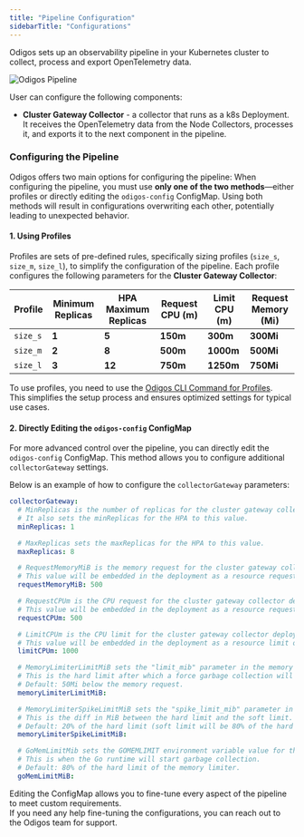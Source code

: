 ```yaml
---
title: "Pipeline Configuration"
sidebarTitle: "Configurations"
---
```


Odigos sets up an observability pipeline in your Kubernetes cluster to collect, process and export OpenTelemetry data.

<Frame>
    <img src="/images/odigos_pipeline.png" alt="Odigos Pipeline" />
</Frame>


User can configure the following components:

- **Cluster Gateway Collector** - a collector that runs as a k8s Deployment. It receives the OpenTelemetry data from the Node Collectors, processes it, and exports it to the next component in the pipeline.

### Configuring the Pipeline

Odigos offers two main options for configuring the pipeline:
<Info>
When configuring the pipeline, you must use **only one of the two methods**—either profiles or directly editing the `odigos-config` ConfigMap. Using both methods will result in configurations overwriting each other, potentially leading to unexpected behavior.
</Info>

#### 1. Using Profiles

Profiles are sets of pre-defined rules, specifically sizing profiles (`size_s`, `size_m`, `size_l`), to simplify the configuration of the pipeline. Each profile configures the following parameters for the **Cluster Gateway Collector**:

| Profile  | Minimum Replicas      | HPA Maximum Replicas      | Request CPU (m)      | Limit CPU (m)      | Request Memory (Mi)
|----------|-----------------------|----------------------|-----------------|---------------|----------------------|
| `size_s` | **1**                 | **5**                | **150m**        | **300m**      | **300Mi**            |
| `size_m` | **2**                 | **8**                | **500m**        | **1000m**     | **500Mi**            |
| `size_l` | **3**                 | **12**               | **750m**        | **1250m**     | **750Mi**            |

To use profiles, you need to use the [Odigos CLI Command for Profiles](/cli/odigos_profile).  
This simplifies the setup process and ensures optimized settings for typical use cases.

#### 2. Directly Editing the `odigos-config` ConfigMap

For more advanced control over the pipeline, you can directly edit the `odigos-config` ConfigMap. This method allows you to configure additional `collectorGateway` settings.

Below is an example of how to configure the `collectorGateway` parameters:

```yaml
collectorGateway:
  # MinReplicas is the number of replicas for the cluster gateway collector deployment.
  # It also sets the minReplicas for the HPA to this value.
  minReplicas: 1

  # MaxReplicas sets the maxReplicas for the HPA to this value.
  maxReplicas: 8

  # RequestMemoryMiB is the memory request for the cluster gateway collector deployment.
  # This value will be embedded in the deployment as a resource request of the form "memory: <value>Mi".
  requestMemoryMiB: 500

  # RequestCPUm is the CPU request for the cluster gateway collector deployment.
  # This value will be embedded in the deployment as a resource request of the form "cpu: <value>m".
  requestCPUm: 500

  # LimitCPUm is the CPU limit for the cluster gateway collector deployment.
  # This value will be embedded in the deployment as a resource limit of the form "cpu: <value>m".
  limitCPUm: 1000

  # MemoryLimiterLimitMiB sets the "limit_mib" parameter in the memory limiter configuration for the collector gateway.
  # This is the hard limit after which a force garbage collection will be performed.
  # Default: 50Mi below the memory request.
  memoryLimiterLimitMiB: 

  # MemoryLimiterSpikeLimitMiB sets the "spike_limit_mib" parameter in the memory limiter configuration.
  # This is the diff in MiB between the hard limit and the soft limit.
  # Default: 20% of the hard limit (soft limit will be 80% of the hard limit).
  memoryLimiterSpikeLimitMiB: 

  # GoMemLimitMib sets the GOMEMLIMIT environment variable value for the collector gateway deployment.
  # This is when the Go runtime will start garbage collection.
  # Default: 80% of the hard limit of the memory limiter.
  goMemLimitMiB:
```


Editing the ConfigMap allows you to fine-tune every aspect of the pipeline to meet custom requirements.  
If you need any help fine-tuning the configurations, you can reach out to the Odigos team for support.